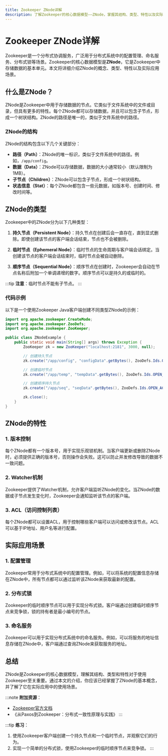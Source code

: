 ```yaml
---
title: Zookeeper ZNode详解
description: 了解Zookeeper的核心数据模型——ZNode，掌握其结构、类型、特性以及实际应用场景。
---
```


# Zookeeper ZNode详解

Zookeeper是一个分布式协调服务，广泛用于分布式系统中的配置管理、命名服务、分布式锁等场景。Zookeeper的核心数据模型是**ZNode**，它是Zookeeper中存储数据的基本单元。本文将详细介绍ZNode的概念、类型、特性以及实际应用场景。

## 什么是ZNode？

ZNode是Zookeeper中用于存储数据的节点。它类似于文件系统中的文件或目录，但具有更多的特性。每个ZNode都可以存储数据，并且可以包含子节点，形成一个树状结构。ZNode的路径是唯一的，类似于文件系统中的路径。

### ZNode的结构

ZNode的结构包含以下几个关键部分：

- **路径（Path）**：ZNode的唯一标识，类似于文件系统中的路径。例如，`/app/config`。
- **数据（Data）**：ZNode可以存储数据，数据的大小通常较小（默认限制为1MB）。
- **子节点（Children）**：ZNode可以包含子节点，形成一个树状结构。
- **状态信息（Stat）**：每个ZNode都包含一些元数据，如版本号、创建时间、修改时间等。

## ZNode的类型

Zookeeper中的ZNode分为以下几种类型：

1. **持久节点（Persistent Node）**：持久节点在创建后会一直存在，直到显式删除。即使创建该节点的客户端会话结束，节点也不会被删除。

2. **临时节点（Ephemeral Node）**：临时节点的生命周期与客户端会话绑定。当创建该节点的客户端会话结束时，临时节点会被自动删除。

3. **顺序节点（Sequential Node）**：顺序节点在创建时，Zookeeper会自动在节点名称后附加一个单调递增的数字。顺序节点可以是持久的或临时的。

:::tip
**注意**：临时节点不能有子节点。
:::

### 代码示例

以下是一个使用Zookeeper Java客户端创建不同类型ZNode的示例：

```java
import org.apache.zookeeper.CreateMode;
import org.apache.zookeeper.ZooDefs;
import org.apache.zookeeper.ZooKeeper;

public class ZNodeExample {
    public static void main(String[] args) throws Exception {
        ZooKeeper zk = new ZooKeeper("localhost:2181", 3000, null);

        // 创建持久节点
        zk.create("/app/config", "configData".getBytes(), ZooDefs.Ids.OPEN_ACL_UNSAFE, CreateMode.PERSISTENT);

        // 创建临时节点
        zk.create("/app/temp", "tempData".getBytes(), ZooDefs.Ids.OPEN_ACL_UNSAFE, CreateMode.EPHEMERAL);

        // 创建顺序持久节点
        zk.create("/app/seq", "seqData".getBytes(), ZooDefs.Ids.OPEN_ACL_UNSAFE, CreateMode.PERSISTENT_SEQUENTIAL);

        zk.close();
    }
}
```

## ZNode的特性

### 1. 版本控制

每个ZNode都有一个版本号，用于实现乐观锁机制。当客户端更新或删除ZNode时，必须提供正确的版本号，否则操作会失败。这可以防止并发修改导致的数据不一致问题。

### 2. Watcher机制

Zookeeper提供了Watcher机制，允许客户端监听ZNode的变化。当ZNode的数据或子节点发生变化时，Zookeeper会通知监听该节点的客户端。

### 3. ACL（访问控制列表）

每个ZNode都可以设置ACL，用于控制哪些客户端可以访问或修改该节点。ACL可以基于IP地址、用户名等进行配置。

## 实际应用场景

### 1. 配置管理

Zookeeper常用于分布式系统中的配置管理。例如，可以将系统的配置信息存储在ZNode中，所有节点都可以通过监听该ZNode来获取最新的配置。

### 2. 分布式锁

Zookeeper的临时顺序节点可以用于实现分布式锁。客户端通过创建临时顺序节点来竞争锁，锁的持有者是最小编号的节点。

### 3. 命名服务

Zookeeper可以用于实现分布式系统中的命名服务。例如，可以将服务的地址信息存储在ZNode中，客户端通过查询ZNode来获取服务的地址。

## 总结

ZNode是Zookeeper的核心数据模型，理解其结构、类型和特性对于使用Zookeeper至关重要。通过本文的介绍，你应该已经掌握了ZNode的基本概念，并了解了它在实际应用中的使用场景。

:::note
**附加资源**：
- [Zookeeper官方文档](https://zookeeper.apache.org/doc/current/)
- 《从Paxos到Zookeeper：分布式一致性原理与实践》
:::

:::tip
**练习**：
1. 使用Zookeeper客户端创建一个持久节点和一个临时节点，并观察它们的行为。
2. 实现一个简单的分布式锁，使用Zookeeper的临时顺序节点来竞争锁。
:::